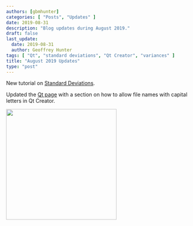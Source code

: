 ```yaml
---
authors: [gbmhunter]
categories: [ "Posts", "Updates" ]
date: 2019-08-31
description: "Blog updates during August 2019."
draft: false
last_update:
  date: 2019-08-31
  author: Geoffrey Hunter
tags: [ "Qt", "standard deviations", "Qt Creator", "variances" ]
title: "August 2019 Updates"
type: "post"
---
```



New tutorial on [Standard Deviations](/mathematics/statistics/standard-deviation).

Updated the [Qt page](/programming/languages/c-plus-plus/qt) with a section on how to allow file names with capital letters in Qt Creator.


<Image src={img_qt_creator_uncheck_lower_case_filenames} width="300px"></Image>
